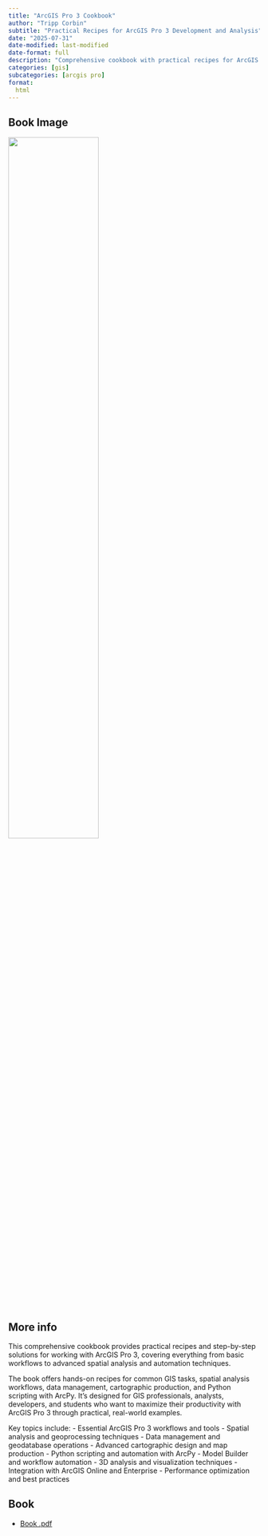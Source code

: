 ```yaml
---
title: "ArcGIS Pro 3 Cookbook"
author: "Tripp Corbin"
subtitle: "Practical Recipes for ArcGIS Pro 3 Development and Analysis"
date: "2025-07-31"
date-modified: last-modified
date-format: full
description: "Comprehensive cookbook with practical recipes for ArcGIS Pro 3 workflows and development"
categories: [gis]
subcategories: [arcgis pro]
format:
  html
---
```


## Book Image

![](/books/ArcGISPro3Cookbook.png){width="60%"}

## More info

This comprehensive cookbook provides practical recipes and step-by-step solutions for working with ArcGIS Pro 3, covering everything from basic workflows to advanced spatial analysis and automation techniques.

The book offers hands-on recipes for common GIS tasks, spatial analysis workflows, data management, cartographic production, and Python scripting with ArcPy. It's designed for GIS professionals, analysts, developers, and students who want to maximize their productivity with ArcGIS Pro 3 through practical, real-world examples.

Key topics include:
- Essential ArcGIS Pro 3 workflows and tools
- Spatial analysis and geoprocessing techniques
- Data management and geodatabase operations
- Advanced cartographic design and map production
- Python scripting and automation with ArcPy
- Model Builder and workflow automation
- 3D analysis and visualization techniques
- Integration with ArcGIS Online and Enterprise
- Performance optimization and best practices

## Book

- [Book .pdf](/books/ArcGISPro3Cookbook.pdf){width="60%"}
